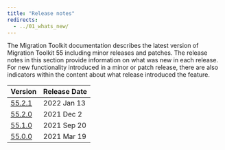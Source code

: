 ```yaml
---
title: "Release notes"
redirects:
  - ../01_whats_new/
---
```


The Migration Toolkit documentation describes the latest version of Migration Toolkit 55 including minor releases and patches. The release notes in this section provide information on what was new in each release. For new functionality introduced in a minor or patch release, there are also indicators within the content about what release introduced the feature.

| Version | Release Date | 
| ------- | ------------ | 
| [55.2.1](06_mkt_5521_rel_notes) | 2022 Jan 13   |
| [55.2.0](07_mkt_552_rel_notes) | 2021 Dec 2   |
| [55.1.0](08_mkt_551_rel_notes) | 2021 Sep 20   |
| [55.0.0](09_mkt_55_rel_notes) | 2021 Mar 19  |


